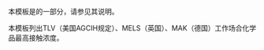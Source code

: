 {{Documentation subpage}}
本模板是{{tl|Chembox}}的一部分，请参见其说明。

本模板列出TLV（美国AGCIH规定）、MELS（英国）、MAK（德国）工作场合化学品最高接触浓度。
<includeonly>
[[Category:化学信息框模板|{{PAGENAME}}]]
</includeonly>